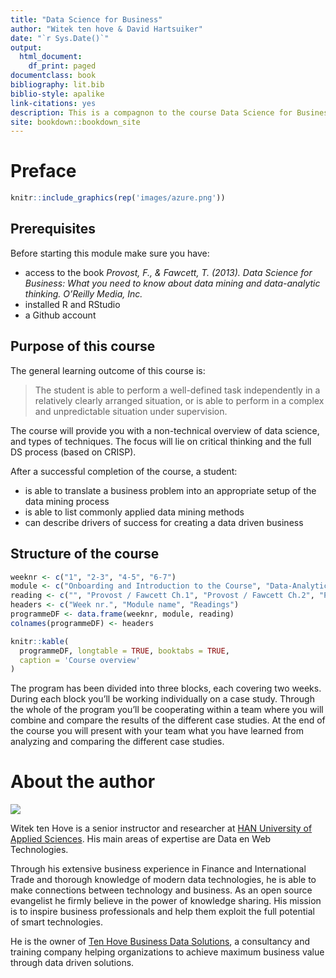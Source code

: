 ```yaml
--- 
title: "Data Science for Business"
author: "Witek ten hove & David Hartsuiker"
date: "`r Sys.Date()`"
output:
  html_document:
    df_print: paged
documentclass: book
bibliography: lit.bib
biblio-style: apalike
link-citations: yes
description: This is a compagnon to the course Data Science for Business.
site: bookdown::bookdown_site
---
```


# Preface {-}

```r
knitr::include_graphics(rep('images/azure.png'))
```
## Prerequisites {-}

Before starting this module make sure you have:

* access to the book *Provost, F., & Fawcett, T. (2013). Data Science for Business: What you need to know about data mining and data-analytic thinking. O'Reilly Media, Inc.*
* installed R and RStudio
* a Github account

## Purpose of this course {-}

The general learning outcome of this course is:

> The student is able to perform a well-defined task independently in a relatively clearly arranged situation, or is able to perform in a complex and unpredictable situation under supervision.

The course will provide you with a non-technical overview of data science, and types of techniques. The focus will lie on critical thinking and the full DS process (based on CRISP).

After a successful completion of the course, a student:

* is able to translate a business problem into an appropriate setup of the data mining process
* is able to list commonly applied data mining methods
* can describe drivers of success for creating a data driven business

## Structure of the course {-}

```r
weeknr <- c("1", "2-3", "4-5", "6-7")
module <- c("Onboarding and Introduction to the Course", "Data-Analytic Thinking", "Business Problems and Data Science Solutions", "Data Science and Business Strategy")
reading <- c("", "Provost / Fawcett Ch.1", "Provost / Fawcett Ch.2", "Provost / Fawcett Ch.13")
headers <- c("Week nr.", "Module name", "Readings")
programmeDF <- data.frame(weeknr, module, reading)
colnames(programmeDF) <- headers

knitr::kable(
  programmeDF, longtable = TRUE, booktabs = TRUE,
  caption = 'Course overview'
)
```

The program has been divided into three blocks, each covering two weeks. During each block you'll be working individually on a case study. Through the whole of the program you'll be cooperating within a team where you will combine and compare the results of the different case studies. At the end of the course you will present with your team what you have learned from analyzing and comparing the different case studies.

# About the author {-}

![](images/me.png)

Witek ten Hove is a senior instructor and researcher at [HAN University of Applied Sciences](https://hanuniversity.com/en/). His main areas of expertise are Data en Web Technologies.

Through his extensive business experience in Finance and International Trade and thorough knowledge of modern data technologies, he is able to make connections between technology and business. As an open source evangelist he firmly believe in the power of knowledge sharing. His mission is to inspire business professionals and help them exploit the full potential of smart technologies.

He is the owner of [Ten Hove Business Data Solutions](http://www.businessdatasolutions.nl/), a consultancy and training company helping organizations to achieve maximum business value through data driven solutions.




